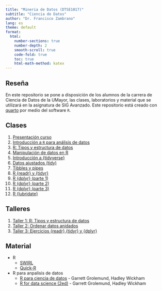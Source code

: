 ```yaml
---
title: "Mineria de Datos (DTSE1017)"
subtitle: "Ciencia de Datos"
author: "Dr. Francisco Zambrano"
lang: es
theme: default
format:
  html:
    number-sections: true
    number-depth: 2
    smooth-scroll: true
    code-fold: true
    toc: true
    html-math-method: katex
---
```


## Reseña

En este repositorio se pone a disposición de los alumnos de la carrera de Ciencia de Datos de la UMayor, las clases, laboratorios y material que se utilizará en la asignatura de SIG Avanzado. Este repositorio está creado con [quarto](https://quarto.org/) por medio del software `R`.

## Clases

1.  [Presentación curso](Clase1/slides_intro_curso.html)
2.  [Introducción a `R` para análisis de datos](Clase2/slides_intro_r.html)
3.  [R: Tipos y estructura de datos](Clase3/slides_rbase_estructuras_datos.html)\
4.  [Manipulación de datos en R](Clase4/slides_rbase_data_manipulacion.html)
5.  [Introducción a {tidyverse}](Clase5/slides_intro_tidyverse.html)
6.  [Datos ajustados (tidy)](Clase5/slides_data_tidy.html)
7.  [Tibbles y pipes](Clase6/slides_tibbles_pipes.html)
8.  [R {readr} y {tidyr}](Clase7/slides_readr_tidyr.html)
9.  [R {dplyr} (parte 1)](Clase8/slides_dplyr1.html)
10. [R {dplyr} (parte 2)](Clase9/slides_dplyr2.html)
11. [R {dplyr} (parte 3)](Clase10/slides_dplyr3.html)
12. [R {lubridate}](Clase11/slides_lubridate.html)

## Talleres

1.  [Taller 1: R: Tipos y estructura de datos](Talleres/Taller1/taller1.html)\
2.  [Taller 2: Ordenar datos anidados](Talleres/Taller2/taller2.html)\
3.  [Taller 3: Ejercicios {readr},{tidyr} y {dplyr}](Talleres/Taller3/taller3.html)\

    
## Material

-   R
    -   [SWIRL](https://swirlstats.com/)
    -   [Quick-R](https://www.statmethods.net/)
-   R para anpalisis de datos
    -   [R para ciencia de datos](https://es.r4ds.hadley.nz/) - Garrett Grolemund, Hadley Wickham
    -   [R for data science (2ed)](https://r4ds.hadley.nz/) - Garrett Grolemund, Hadley Wickham

